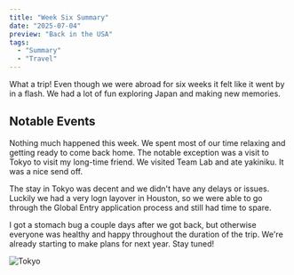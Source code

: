 ```yaml
---
title: "Week Six Summary"
date: "2025-07-04"
preview: "Back in the USA"
tags:
  - "Summary"
  - "Travel"
---
```


What a trip! Even though we were abroad for six weeks it felt like it went by in a flash. We had a lot of fun exploring Japan and making new memories.

## Notable Events
Nothing much happened this week. We spent most of our time relaxing and getting ready to come back home. The notable exception was a visit to Tokyo to visit my long-time friend. We visited Team Lab and ate yakiniku. It was a nice send off.

The stay in Tokyo was decent and we didn't have any delays or issues. Luckily we had a very logn layover in Houston, so we were able to go through the Global Entry application process and still had time to spare.

I got a stomach bug a couple days after we got back, but otherwise everyone was healthy and happy throughout the duration of the trip. We're already starting to make plans for next year. Stay tuned!

![Tokyo](images/week-six-img/IMG_9646.jpg)
